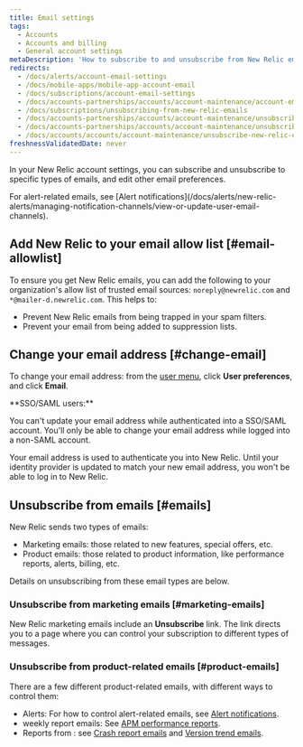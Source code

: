 ```yaml
---
title: Email settings
tags:
  - Accounts
  - Accounts and billing
  - General account settings
metaDescription: 'How to subscribe to and unsubscribe from New Relic emails, and change your email address.'
redirects:
  - /docs/alerts/account-email-settings
  - /docs/mobile-apps/mobile-app-account-email
  - /docs/subscriptions/account-email-settings
  - /docs/accounts-partnerships/accounts/account-maintenance/account-email-settings
  - /docs/subscriptions/unsubscribing-from-new-relic-emails
  - /docs/accounts-partnerships/accounts/account-maintenance/unsubscribing-new-relic-emails
  - /docs/accounts-partnerships/accounts/account-maintenance/unsubscribe-new-relic-emails
  - /docs/accounts/accounts/account-maintenance/unsubscribe-new-relic-emails
freshnessValidatedDate: never
---
```


In your New Relic account settings, you can subscribe and unsubscribe to specific types of emails, and edit other email preferences.

<Callout variant="tip">
  For alert-related emails, see [Alert notifications](/docs/alerts/new-relic-alerts/managing-notification-channels/view-or-update-user-email-channels).
</Callout>

## Add New Relic to your email allow list [#email-allowlist]

To ensure you get New Relic emails, you can add the following to your organization's allow list of trusted email sources: `noreply@newrelic.com` and `*@mailer-d.newrelic.com`. This helps to:

* Prevent New Relic emails from being trapped in your spam filters.
* Prevent your email from being added to suppression lists.

## Change your email address [#change-email]

To change your email address: from the [user menu](/docs/accounts/accounts-billing/general-account-settings/intro-account-settings), click **User preferences**, and click **Email**.

<Callout variant="tip">
  **SSO/SAML users:**

  You can't update your email address while authenticated into a SSO/SAML account. You'll only be able to change your email address while logged into a non-SAML account.

  Your email address is used to authenticate you into New Relic. Until your identity provider is updated to match your new email address, you won't be able to log in to New Relic.
</Callout>

## Unsubscribe from emails [#emails]

New Relic sends two types of emails:

* Marketing emails: those related to new features, special offers, etc.
* Product emails: those related to product information, like performance reports, alerts, billing, etc.

Details on unsubscribing from these email types are below.

### Unsubscribe from marketing emails [#marketing-emails]

New Relic marketing emails include an **Unsubscribe** link. The link directs you to a page where you can control your subscription to different types of messages.

### Unsubscribe from product-related emails [#product-emails]

There are a few different product-related emails, with different ways to control them:

* Alerts: For how to control alert-related emails, see [Alert notifications](/docs/alerts/new-relic-alerts/managing-notification-channels/view-or-update-user-email-channels).
* <InlinePopover type="apm" /> weekly report emails: See [APM performance reports](/docs/apm/reports/other-performance-analysis/weekly-performance-report#opting_out).
* Reports from <InlinePopover type="mobile" />: see [Crash report emails](/docs/mobile-monitoring/mobile-monitoring-ui/crashes/receive-crash-notifications-email) and [Version trend emails](/docs/mobile-monitoring/mobile-monitoring-ui/mobile-app-pages/version-trends-compare-user-adoption-metrics-performance).
